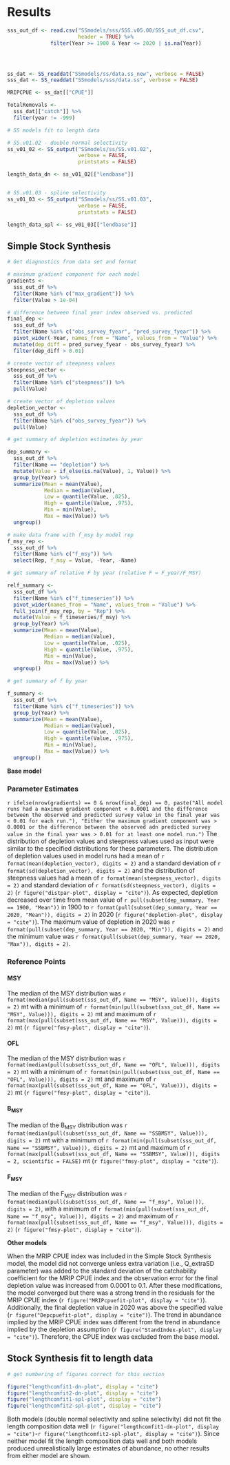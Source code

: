 
# Results

```r

sss_out_df <- read.csv("SSmodels/sss/SSS.v05.00/SSS_out_df.csv",
                       header = TRUE) %>%
              filter(Year >= 1900 & Year <= 2020 | is.na(Year))




ss_dat <- SS_readdat("SSmodels/ss/data.ss_new", verbose = FALSE)
sss_dat <- SS_readdat("SSmodels/sss/data.ss", verbose = FALSE)

MRIPCPUE <- ss_dat[["CPUE"]]

TotalRemovals <- 
  sss_dat[["catch"]] %>%
  filter(year != -999)

# SS models fit to length data

# SS.v01.02 - double normal selectivity
ss_v01_02 <- SS_output("SSmodels/ss/SS.v01.02",
                       verbose = FALSE,
                       printstats = FALSE)

length_data_dn <- ss_v01_02[["lendbase"]]


# SS.v01.03 - spline selectivity
ss_v01_03 <- SS_output("SSmodels/ss/SS.v01.03",
                       verbose = FALSE,
                       printstats = FALSE)

length_data_spl <- ss_v01_03[["lendbase"]]


```


## Simple Stock Synthesis

```r

# Get diagnostics from data set and format

# maximum gradient component for each model
gradients <-
  sss_out_df %>%
  filter(Name %in% c("max_gradient")) %>%
  filter(Value > 1e-04)

# difference between final year index observed vs. predicted
final_dep <- 
  sss_out_df %>%
  filter(Name %in% c("obs_survey_fyear", "pred_survey_fyear")) %>%
  pivot_wider(-Year, names_from = "Name", values_from = "Value") %>%
  mutate(dep_diff = pred_survey_fyear - obs_survey_fyear) %>%
  filter(dep_diff > 0.01)

# create vector of steepness values
steepness_vector <- 
  sss_out_df %>%
  filter(Name %in% c("steepness")) %>%
  pull(Value)

# create vector of depletion values
depletion_vector <- 
  sss_out_df %>%
  filter(Name %in% c("obs_survey_fyear")) %>%
  pull(Value)
```


```r

# get summary of depletion estimates by year

dep_summary <- 
  sss_out_df %>%
  filter(Name == "depletion") %>%
  mutate(Value = if_else(is.na(Value), 1, Value)) %>%
  group_by(Year) %>%
  summarize(Mean = mean(Value),
            Median = median(Value),
            Low = quantile(Value, .025),
            High = quantile(Value, .975),
            Min = min(Value),
            Max = max(Value)) %>%
  ungroup()

```

```r

# make data frame with f_msy by model rep
f_msy_rep <- 
  sss_out_df %>%
  filter(Name %in% c("f_msy")) %>%
  select(Rep, f_msy = Value, -Year, -Name)

# get summary of relative F by year (relative F = F_year/F_MSY)

relf_summary <- 
  sss_out_df %>%
  filter(Name %in% c("f_timeseries")) %>%
  pivot_wider(names_from = "Name", values_from = "Value") %>%
  full_join(f_msy_rep, by = "Rep") %>%
  mutate(Value = f_timeseries/f_msy) %>%
  group_by(Year) %>%
  summarize(Mean = mean(Value),
            Median = median(Value),
            Low = quantile(Value, .025),
            High = quantile(Value, .975),
            Min = min(Value),
            Max = max(Value)) %>%
  ungroup()

# get summary of f by year

f_summary <- 
  sss_out_df %>%
  filter(Name %in% c("f_timeseries")) %>%
  group_by(Year) %>%
  summarize(Mean = mean(Value),
            Median = median(Value),
            Low = quantile(Value, .025),
            High = quantile(Value, .975),
            Min = min(Value),
            Max = max(Value)) %>%
  ungroup()

```

__Base model__

### Parameter Estimates

`r ifelse(nrow(gradients) == 0 & nrow(final_dep) == 0, paste("All model runs had a maximum gradient component < 0.0001 and the difference between the observed and predicted survey value in the final year was < 0.01 for each run."), "Either the maximum gradient component was > 0.0001 or the difference between the observed adn predicted survey value in the final year was > 0.01 for at least one model run.")` The distribution of depletion values and steepness values used as input were similar to the specified distributions for these parameters. The distribution of depletion values used in model runs had a mean of `r format(mean(depletion_vector), digits = 2)` and a standard deviation of `r format(sd(depletion_vector), digits = 2)` and the distribution of steepness values had a mean of `r format(mean(steepness_vector), digits = 2)` and standard deviation of `r format(sd(steepness_vector), digits = 2)` (`r figure("distpar-plot", display = "cite")`). As expected, depletion decreased over time from mean value of `r pull(subset(dep_summary, Year == 1900, "Mean"))` in 1900 to `r format(pull(subset(dep_summary, Year == 2020, "Mean")), digits = 2)` in 2020 (`r figure("depletion-plot", display = "cite")`). The maximum value of depletion in 2020 was `r format(pull(subset(dep_summary, Year == 2020, "Min")), digits = 2)` and the minimum value was `r format(pull(subset(dep_summary, Year == 2020, "Max")), digits = 2)`. 


### Reference Points

#### MSY
The median of the MSY distribution was `r format(median(pull(subset(sss_out_df, Name == "MSY", Value))), digits = 2)` mt with a minimum of `r format(min(pull(subset(sss_out_df, Name == "MSY", Value))), digits = 2)` mt and maximum of `r format(max(pull(subset(sss_out_df, Name == "MSY", Value))), digits = 2)` mt (`r figure("fmsy-plot", display = "cite")`).

#### OFL
The median of the MSY distribution was `r format(median(pull(subset(sss_out_df, Name == "OFL", Value))), digits = 2)` mt with a minimum of `r format(min(pull(subset(sss_out_df, Name == "OFL", Value))), digits = 2)` mt and maximum of `r format(max(pull(subset(sss_out_df, Name == "OFL", Value))), digits = 2)` mt (`r figure("fmsy-plot", display = "cite")`).

#### B~MSY~

The median of the B~MSY~ distribution was `r format(median(pull(subset(sss_out_df, Name == "SSBMSY", Value))), digits = 2)` 
mt with a minimum of `r format(min(pull(subset(sss_out_df, Name == "SSBMSY", Value))), digits = 2)` mt and maximum of `r format(max(pull(subset(sss_out_df, Name == "SSBMSY", Value))), digits = 2, scientific = FALSE)` mt (`r figure("fmsy-plot", display = "cite")`).

#### F~MSY~

The median of the F~MSY~ distribution was `r format(median(pull(subset(sss_out_df, Name == "f_msy", Value))), digits = 2)`, with a minimum of `r format(min(pull(subset(sss_out_df, Name == "f_msy", Value))), digits = 2)` and maximum of `r format(max(pull(subset(sss_out_df, Name == "f_msy", Value))), digits = 2)` (`r figure("fmsy-plot", display = "cite")`).

__Other models__

When the MRIP CPUE index was included in the Simple Stock Synthesis model, the model did not converge unless extra variation (i.e., Q_extraSD parameter) was added to the standard deviation of the catchability coefficient for the MRIP CPUE index and the observation error for the final depletion value was increased from 0.0001 to 0.1. After these modifications, the model converged but there was a strong trend in the residuals for the MRIP CPUE index (`r figure("MRIPcpuefit-plot", display = "cite")`). Additionally, the final depletion value in 2020 was above the specified value (`r figure("Depcpuefit-plot", display = "cite")`). The trend in abundance implied by the MRIP CPUE index was different from the trend in abundance implied by the depletion assumption (`r figure("StandIndex-plot", display = "cite")`). Therefore, the CPUE index was excluded from the base model. 

## Stock Synthesis fit to length data

```r
# get numbering of figures correct for this section

figure("lengthcomfit1-dn-plot", display = "cite")
figure("lengthcomfit2-dn-plot", display = "cite")
figure("lengthcomfit1-spl-plot", display = "cite")
figure("lengthcomfit2-spl-plot", display = "cite")

```

Both models (double normal selectivity and spline selectivity) did not fit the length composition data well (`r figure("lengthcomfit1-dn-plot", display = "cite")`-`r figure("lengthcomfit2-spl-plot", display = "cite")`). Since neither model fit the length composition data well and both models produced unrealistically large estimates of abundance, no other results from either model are shown.



